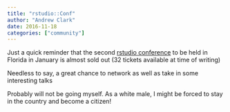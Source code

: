 ```yaml
---
title: "rstudio::Conf"
author: "Andrew Clark"
date: 2016-11-18
categories: ["community"]
---
```



Just a quick reminder that the second [rstudio conference](https://www.rstudio.com/conference/) to be held in Florida in January is almost sold out (32 tickets available at time of writing)

Needless to say, a great chance to network as well as take in some interesting talks

Probably will not be going myself. As a white male, I might be forced to stay in the country and become a citizen!


